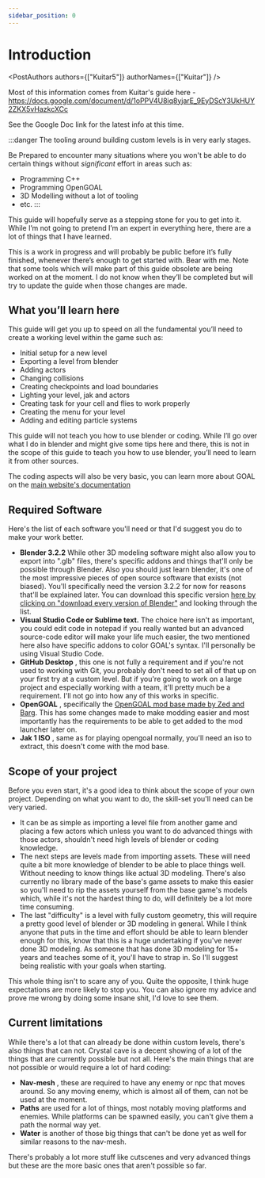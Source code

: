 ```yaml
---
sidebar_position: 0
---
```


# Introduction

<PostAuthors authors={["Kuitar5"]} authorNames={["Kuitar"]} />

Most of this information comes from Kuitar's guide here - https://docs.google.com/document/d/1oPPV4U8iq8yjarE_9EyDScY3UkHUY2ZKX5vHazkcXCc

See the Google Doc link for the latest info at this time.

:::danger
The tooling around building custom levels is in very early stages.

Be Prepared to encounter many situations where you won't be able to do certain things without _significant_ effort in areas such as:

- Programming C++
- Programming OpenGOAL
- 3D Modelling without a lot of tooling
- etc.
:::

This guide will hopefully serve as a stepping stone for you to get into it. While I’m not going to pretend I’m an expert in everything here, there are a lot of things that I have learned.

This is a work in progress and will probably be public before it’s fully finished, whenever there’s enough to get started with. Bear with me.
Note that some tools which will make part of this guide obsolete are being worked on at the moment. I do not know when they’ll be completed but will try to update the guide when those changes are made.

## What you’ll learn here

This guide will get you up to speed on all the fundamental you’ll need to create a working level within the game such as:

- Initial setup for a new level
- Exporting a level from blender
- Adding actors
- Changing collisions
- Creating checkpoints and load boundaries
- Lighting your level, jak and actors
- Creating task for your cell and flies to work properly
- Creating the menu for your level
- Adding and editing particle systems

This guide will not teach you how to use blender or coding. While I’ll go over what I do in blender and might give some tips here and there, this is not in the scope of this guide to teach you how to use blender, you’ll need to learn it from other sources.

The coding aspects will also be very basic, you can learn more about GOAL on the [main website's documentation](https://opengoal.dev/docs/reference/)

## Required Software

Here's the list of each software you'll need or that I'd suggest you do to make your work better.

- **Blender 3.2.2** While other 3D modeling software might also allow you to export into ".glb" files, there's specific addons and things that'll only be possible through Blender. Also you should just learn blender, it's one of the most impressive pieces of open source software that exists (not biased). You'll specifically need the version 3.2.2 for now for reasons that'll be explained later. You can download this specific version [here by clicking on "download every version of Blender"](https://www.blender.org/download/previous-versions/) and looking through the list.
- **Visual Studio Code or Sublime text.** The choice here isn't as important, you could edit code in notepad if you really wanted but an advanced source-code editor will make your life much easier, the two mentioned here also have specific addons to color GOAL's syntax. I'll personally be using Visual Studio Code.
- **GitHub Desktop** , this one is not fully a requirement and if you're not used to working with Git, you probably don't need to set all of that up on your first try at a custom level. But if you're going to work on a large project and especially working with a team, it'll pretty much be a requirement. I'll not go into how any of this works in specific.
- **OpenGOAL** , specifically the [OpenGOAL mod base made by Zed and Barg](https://jakmods.dev/modbaseRedirect.html). This has some changes made to make modding easier and most importantly has the requirements to be able to get added to the mod launcher later on.
- **Jak 1 ISO** , same as for playing opengoal normally, you'll need an iso to extract, this doesn't come with the mod base.

## Scope of your project

Before you even start, it's a good idea to think about the scope of your own project. Depending on what you want to do, the skill-set you'll need can be very varied.

- It can be as simple as importing a level file from another game and placing a few actors which unless you want to do advanced things with those actors, shouldn't need high levels of blender or coding knowledge.
- The next steps are levels made from importing assets. These will need quite a bit more knowledge of blender to be able to place things well. Without needing to know things like actual 3D modeling. There's also currently no library made of the base's game assets to make this easier so you'll need to rip the assets yourself from the base game's models which, while it's not the hardest thing to do, will definitely be a lot more time consuming.
- The last "difficulty" is a level with fully custom geometry, this will require a pretty good level of blender or 3D modeling in general. While I think anyone that puts in the time and effort should be able to learn blender enough for this, know that this is a huge undertaking if you've never done 3D modeling. As someone that has done 3D modeling for 15+ years and teaches some of it, you'll have to strap in. So I'll suggest being realistic with your goals when starting.

This whole thing isn't to scare any of you. Quite the opposite, I think huge expectations are more likely to stop you. You can also ignore my advice and prove me wrong by doing some insane shit, I'd love to see them.

## Current limitations

While there's a lot that can already be done within custom levels, there's also things that can not. Crystal cave is a decent showing of a lot of the things that are currently possible but not all. Here's the main things that are not possible or would require a lot of hard coding:

- **Nav-mesh** , these are required to have any enemy or npc that moves around. So any moving enemy, which is almost all of them, can not be used at the moment.
- **Paths** are used for a lot of things, most notably moving platforms and enemies. While platforms can be spawned easily, you can't give them a path the normal way yet.
- **Water** is another of those big things that can't be done yet as well for similar reasons to the nav-mesh.

There's probably a lot more stuff like cutscenes and very advanced things but these are the more basic ones that aren't possible so far.
